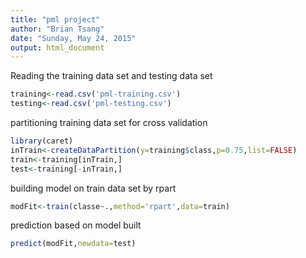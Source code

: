 ```yaml
---
title: "pml project"
author: "Brian Tsang"
date: "Sunday, May 24, 2015"
output: html_document
---
```

Reading the training data set and testing data set

```r
training<-read.csv('pml-training.csv')
testing<-read.csv('pml-testing.csv')
```

partitioning training data set for cross validation

```r
library(caret)
inTrain<-createDataPartition(y=training$class,p=0.75,list=FALSE)
train<-training[inTrain,]
test<-training[-inTrain,]
```

building model on train data set by rpart

```r
modFit<-train(classe~.,method='rpart',data=train)

```

prediction based on model built

```r
predict(modFit,newdata=test)

```



